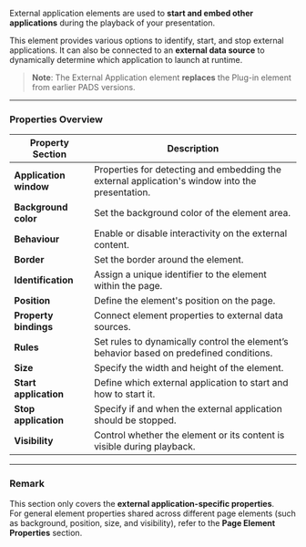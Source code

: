 
External application elements are used to **start and embed other applications** during the playback of your presentation.

This element provides various options to identify, start, and stop external applications. It can also be connected to an **external data source** to dynamically determine which application to launch at runtime.

> **Note**: The External Application element **replaces** the Plug-in element from earlier PADS versions.

---

### **Properties Overview**

| Property Section            | Description                                                                                  |
|----------------------------|----------------------------------------------------------------------------------------------|
| **Application window**       | Properties for detecting and embedding the external application's window into the presentation. |
| **Background color**         | Set the background color of the element area.                                                |
| **Behaviour**                | Enable or disable interactivity on the external content.                                     |
| **Border**                   | Set the border around the element.                                                          |
| **Identification**           | Assign a unique identifier to the element within the page.                                   |
| **Position**                 | Define the element's position on the page.                                                  |
| **Property bindings**        | Connect element properties to external data sources.                                        |
| **Rules**                    | Set rules to dynamically control the element’s behavior based on predefined conditions.     |
| **Size**                     | Specify the width and height of the element.                                               |
| **Start application**        | Define which external application to start and how to start it.                             |
| **Stop application**         | Specify if and when the external application should be stopped.                             |
| **Visibility**               | Control whether the element or its content is visible during playback.                      |

---

### **Remark**

This section only covers the **external application-specific properties**.  
For general element properties shared across different page elements (such as background, position, size, and visibility), refer to the **Page Element Properties** section.

